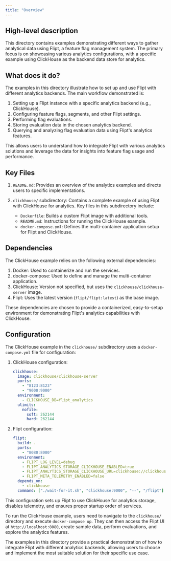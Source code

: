 ```yaml
---
title: "Overview"
---
```


## High-level description
This directory contains examples demonstrating different ways to gather analytical data using Flipt, a feature flag management system. The primary focus is on showcasing various analytics configurations, with a specific example using ClickHouse as the backend data store for analytics.

## What does it do?
The examples in this directory illustrate how to set up and use Flipt with different analytics backends. The main workflow demonstrated is:

1. Setting up a Flipt instance with a specific analytics backend (e.g., ClickHouse).
2. Configuring feature flags, segments, and other Flipt settings.
3. Performing flag evaluations.
4. Storing evaluation data in the chosen analytics backend.
5. Querying and analyzing flag evaluation data using Flipt's analytics features.

This allows users to understand how to integrate Flipt with various analytics solutions and leverage the data for insights into feature flag usage and performance.

## Key Files
1. `README.md`: Provides an overview of the analytics examples and directs users to specific implementations.

2. `clickhouse/` subdirectory: Contains a complete example of using Flipt with ClickHouse for analytics. Key files in this subdirectory include:
   - `Dockerfile`: Builds a custom Flipt image with additional tools.
   - `README.md`: Instructions for running the ClickHouse example.
   - `docker-compose.yml`: Defines the multi-container application setup for Flipt and ClickHouse.

## Dependencies
The ClickHouse example relies on the following external dependencies:

1. Docker: Used to containerize and run the services.
2. docker-compose: Used to define and manage the multi-container application.
3. ClickHouse: Version not specified, but uses the `clickhouse/clickhouse-server` image.
4. Flipt: Uses the latest version (`flipt/flipt:latest`) as the base image.

These dependencies are chosen to provide a containerized, easy-to-setup environment for demonstrating Flipt's analytics capabilities with ClickHouse.

## Configuration
The ClickHouse example in the `clickhouse/` subdirectory uses a `docker-compose.yml` file for configuration:

1. ClickHouse configuration:
   ```yaml
   clickhouse:
     image: clickhouse/clickhouse-server
     ports:
       - "8123:8123"
       - "9000:9000"
     environment:
       - CLICKHOUSE_DB=flipt_analytics
     ulimits:
       nofile:
         soft: 262144
         hard: 262144
   ```

2. Flipt configuration:
   ```yaml
   flipt:
     build: .
     ports:
       - "8080:8080"
     environment:
       - FLIPT_LOG_LEVEL=debug
       - FLIPT_ANALYTICS_STORAGE_CLICKHOUSE_ENABLED=true
       - FLIPT_ANALYTICS_STORAGE_CLICKHOUSE_URL=clickhouse://clickhouse:9000/flipt_analytics
       - FLIPT_META_TELEMETRY_ENABLED=false
     depends_on:
       - clickhouse
     command: ["./wait-for-it.sh", "clickhouse:9000", "--", "/flipt"]
   ```

This configuration sets up Flipt to use ClickHouse for analytics storage, disables telemetry, and ensures proper startup order of services.

To run the ClickHouse example, users need to navigate to the `clickhouse/` directory and execute `docker-compose up`. They can then access the Flipt UI at `http://localhost:8080`, create sample data, perform evaluations, and explore the analytics features.

The examples in this directory provide a practical demonstration of how to integrate Flipt with different analytics backends, allowing users to choose and implement the most suitable solution for their specific use case.